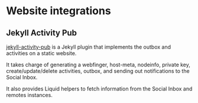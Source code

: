 # Website integrations

## Jekyll Activity Pub

[jekyll-activity-pub](https://jekyll-activity-pub.sutty.nl/) is a Jekyll
plugin that implements the outbox and activities on a static website.

It takes charge of generating a webfinger, host-meta, nodeinfo, private
key, create/update/delete activities, outbox, and sending out
notifications to the Social Inbox.

It also provides Liquid helpers to fetch information from the Social
Inbox and remotes instances.

